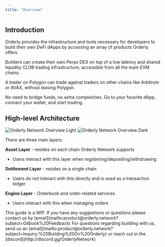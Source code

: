 ```yaml
---
title: "Overview"
---
```


## Introduction

Orderly provides the infrastructure and tools necessary for developers to build their own DeFi dApps by accessing an array of products Orderly offers.

Builders can create their own Perps DEX on top of a low latency and shared liquidity CLOB trading infrastructure, accessible from all the main EVM chains.

A trader on Polygon can trade against traders on other chains like Arbitrum or AVAX, without leaving Polygon.

No need to bridge funds, no extra complexities. Go to your favorite dApp, connect your wallet, and start trading.


## High-level Architecture

<img
  className="block dark:hidden"
  src="/images/build-on-orderly/Light.png"
  alt="Orderly Network Overview Light"
/>
<img
  className="hidden dark:block"
  src="/images/build-on-orderly/Dark.png"
  alt="Orderly Network Overview Dark"
/>





There are three main layers:

**Asset Layer** \- resides on each chain Orderly Network supports  
   * Users interact with this layer when registering/depositing/withdrawing

**Settlement Layer** \- resides on a single chain  
   * Users do not interact with this directly and is used as a transaction ledger

**Engine Layer** \- Orderbook and order-related services  
   * Users interact with this when managing orders



<Info>
This guide is a WIP. If you have any suggestions or questions please contact us by [email](mailto:product@orderly.network?subject=Gitbook%20Feedback)
</Info>


<Info>
For questions regarding building with us, send us an [email](mailto:product@orderly.network?subject=Inquiry:%20Building%20On%20Orderly) or reach out in the [discord](http://discord.gg/OrderlyNetwork)
</Info>